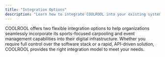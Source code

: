 ```yaml
---
title: "Integration Options"
description: "Learn how to integrate COOLROOL into your existing systems or build a custom solution."
---
```


COOLROOL offers two flexible integration options to help organizations seamlessly incorporate its sports-focused carpooling and event management capabilities into their digital infrastructure. Whether you require full control over the software stack or a rapid, API-driven solution, COOLROOL provides the right integration model to meet your needs.

<CardList cols={2}>
  <Card
    title="Source Code"
    icon="code"
    iconType="regular"
    iconSize="32px"
    link="/guides/technical-guides/integration-options/source-code-integration"
  />
  <Card
    title="API"
    icon="gear"
    iconType="regular"
    iconSize="32px"
    link="/guides/technical-guides/integration-options/api-integration/"
  />
</CardList>
